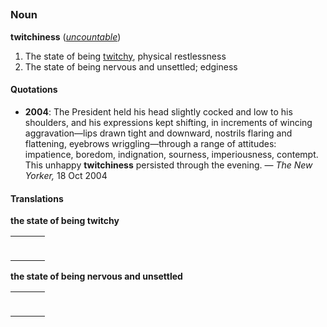 =={{en}}==
===Noun===
'''twitchiness''' (''[[uncountable]]'')

#The state of being [[twitchy]], physical restlessness
#The state of being nervous and unsettled; edginess

====Quotations====
*'''2004''': The President held his head slightly cocked and low to his shoulders, and his expressions kept shifting, in increments of wincing aggravation—lips drawn tight and downward, nostrils flaring and flattening, eyebrows wriggling—through a range of attitudes: impatience, boredom, indignation, sourness, imperiousness, contempt. This unhappy '''twitchiness''' persisted through the evening. &mdash; ''The New Yorker,'' 18 Oct 2004

====Translations====

'''the state of being twitchy'''
{| border=0  width=100%
|-
|bgcolor="#FFFFE0" valign=top width=48%|
{|
<!--left column-->
|}
| width=1% |
|bgcolor="#FFFFE0" valign=top width=48%|
{|
<!--right column-->
|}
|}

'''the state of being nervous and unsettled'''
{| border=0  width=100%
|-
|bgcolor="#FFFFE0" valign=top width=48%|
{|
<!--left column-->
|}
| width=1% |
|bgcolor="#FFFFE0" valign=top width=48%|
{|
<!--right column-->
|}
|}